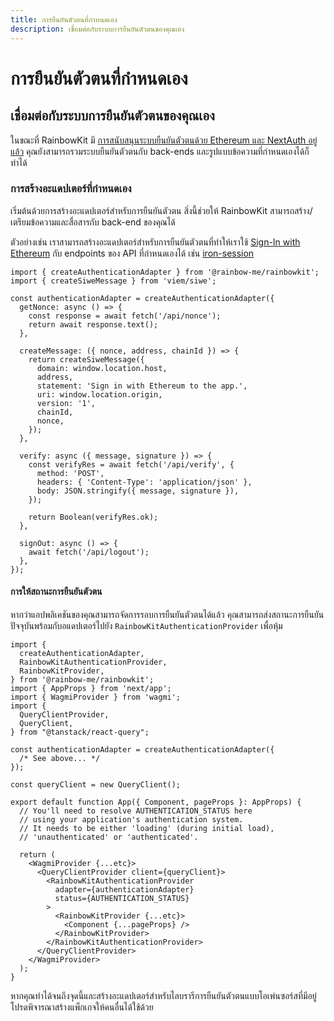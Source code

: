 ```yaml
---
title: การยืนยันตัวตนที่กำหนดเอง
description: เชื่อมต่อกับระบบการยืนยันตัวตนของคุณเอง
---
```


# การยืนยันตัวตนที่กำหนดเอง

## เชื่อมต่อกับระบบการยืนยันตัวตนของคุณเอง

ในขณะที่ RainbowKit มี [การสนับสนุนระบบยืนยันตัวตนด้วย Ethereum และ NextAuth อยู่แล้ว](/docs/authentication#set-up-sign-in-with-ethereum-and-nextauth) คุณยังสามารถรวมระบบยืนยันตัวตนกับ back-ends และรูปแบบข้อความที่กำหนดเองได้ก็ทำได้

### การสร้างอะแดปเตอร์ที่กำหนดเอง

เริ่มต้นด้วยการสร้างอะแดปเตอร์สำหรับการยืนยันตัวตน สิ่งนี้ช่วยให้ RainbowKit สามารถสร้าง/เตรียมข้อความและสื่อสารกับ back-end ของคุณได้

ตัวอย่างเช่น เราสามารถสร้างอะแดปเตอร์สำหรับการยืนยันตัวตนที่ทำให้เราใช้ [Sign-In with Ethereum](https://login.xyz) กับ endpoints ของ API ที่กำหนดเองได้ เช่น [iron-session](https://github.com/rainbow-me/rainbowkit/tree/main/examples/with-next-siwe-iron-session)

```tsx
import { createAuthenticationAdapter } from '@rainbow-me/rainbowkit';
import { createSiweMessage } from 'viem/siwe';

const authenticationAdapter = createAuthenticationAdapter({
  getNonce: async () => {
    const response = await fetch('/api/nonce');
    return await response.text();
  },

  createMessage: ({ nonce, address, chainId }) => {
    return createSiweMessage({
      domain: window.location.host,
      address,
      statement: 'Sign in with Ethereum to the app.',
      uri: window.location.origin,
      version: '1',
      chainId,
      nonce,
    });
  },

  verify: async ({ message, signature }) => {
    const verifyRes = await fetch('/api/verify', {
      method: 'POST',
      headers: { 'Content-Type': 'application/json' },
      body: JSON.stringify({ message, signature }),
    });

    return Boolean(verifyRes.ok);
  },

  signOut: async () => {
    await fetch('/api/logout');
  },
});
```

#### การให้สถานะการยืนยันตัวตน

หากว่าแอปพลิเคชันของคุณสามารถจัดการรอบการยืนยันตัวตนได้แล้ว คุณสามารถส่งสถานะการยืนยันปัจจุบันพร้อมกับอแดปเตอร์ไปยัง `RainbowKitAuthenticationProvider` เพื่อหุ้ม

```tsx
import {
  createAuthenticationAdapter,
  RainbowKitAuthenticationProvider,
  RainbowKitProvider,
} from '@rainbow-me/rainbowkit';
import { AppProps } from 'next/app';
import { WagmiProvider } from 'wagmi';
import {
  QueryClientProvider,
  QueryClient,
} from "@tanstack/react-query";

const authenticationAdapter = createAuthenticationAdapter({
  /* See above... */
});

const queryClient = new QueryClient();

export default function App({ Component, pageProps }: AppProps) {
  // You'll need to resolve AUTHENTICATION_STATUS here
  // using your application's authentication system.
  // It needs to be either 'loading' (during initial load),
  // 'unauthenticated' or 'authenticated'.

  return (
    <WagmiProvider {...etc}>
      <QueryClientProvider client={queryClient}>
        <RainbowKitAuthenticationProvider
          adapter={authenticationAdapter}
          status={AUTHENTICATION_STATUS}
        >
          <RainbowKitProvider {...etc}>
            <Component {...pageProps} />
          </RainbowKitProvider>
        </RainbowKitAuthenticationProvider>
      </QueryClientProvider>
    </WagmiProvider>
  );
}
```

หากคุณทำได้จนถึงจุดนี้และสร้างอะแดปเตอร์สำหรับไลบรารีการยืนยันตัวตนแบบโอเพ่นซอร์สที่มีอยู่ โปรดพิจารณาสร้างแพ็กเกจให้คนอื่นได้ใช้ด้วย
